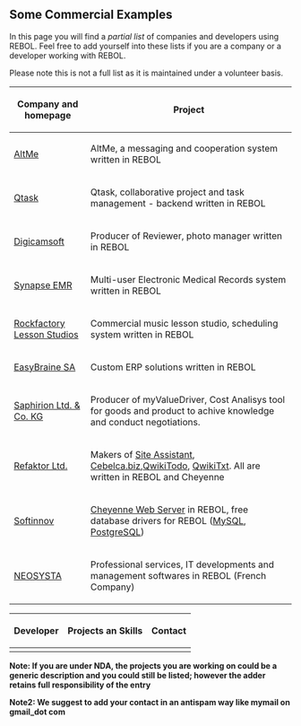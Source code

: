 ==Some Commercial Examples==

In this page you will find a ''partial list'' of companies and developers using REBOL.
Feel free to add yourself into these lists if you are a company or a developer working with REBOL.

Please note this is not a full list as it is maintained under a volunteer basis. 


{| class="wikitable"
! Company and homepage
! Project
|-
|[http://www.altme.com/ AltMe]
|AltMe, a messaging and cooperation system written in REBOL
|-
|[http://www.qtask.com Qtask]
|Qtask, collaborative project and task management - backend written in REBOL
|-
|[http://www.digicamsoft.com/ Digicamsoft]
|Producer of Reviewer, photo manager written in REBOL
|-
|[http://www.synapsedirect.com/ Synapse EMR]
|Multi-user Electronic Medical Records system written in REBOL
|-
|[http://www.rockfactory.us/ Rockfactory Lesson Studios]
|Commercial music lesson studio, scheduling system written in REBOL
|-
|[http://www.easybraine.be EasyBraine SA]
|Custom ERP solutions written in REBOL
|-
|[http://www.saphirion.com Saphirion Ltd. & Co. KG]
|Producer of myValueDriver, Cost Analisys tool for goods and product to achive knowledge and conduct negotiations.
|-
|[http://www.refaktor.si Refaktor Ltd.]
|Makers of [http://www.site-assistant.com Site Assistant], [https://www.cebelca.biz Cebelca.biz],[http://www.qwikitodo.com QwikiTodo], [http://www.qwikitxt.com QwikiTxt]. All are written in REBOL and Cheyenne
|-
|[http://www.softinnov.org Softinnov]
|[http://cheyenne-server.org Cheyenne Web Server] in REBOL, free database drivers for REBOL ([http://softinnov.org/rebol/mysql.shtml MySQL], [http://softinnov.org/rebol/pgsql.shtml PostgreSQL])
|-
|[http://www.neosysta.com NEOSYSTA]
|Professional services, IT developments and management softwares in REBOL (French Company)
|}

{| class="wikitable"
! Developer
! Projects an Skills
! Contact
|-
|
|
|
|}

'''Note: If you are under NDA, the projects you are working on could be a generic description and you could still be listed; however the adder retains full responsibility of the entry'''

'''Note2: We suggest to add your contact in an antispam way like mymail on gmail_dot com'''